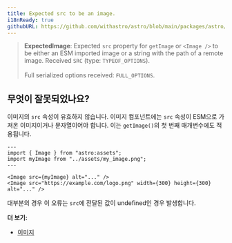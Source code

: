 ```yaml
---
title: Expected src to be an image.
i18nReady: true
githubURL: https://github.com/withastro/astro/blob/main/packages/astro/src/core/errors/errors-data.ts
---
```


> **ExpectedImage**: Expected `src` property for `getImage` or `<Image />` to be either an ESM imported image or a string with the path of a remote image. Received `SRC` (type: `TYPEOF_OPTIONS`).<br/><br/>Full serialized options received: `FULL_OPTIONS`.

## 무엇이 잘못되었나요?

이미지의 `src` 속성이 유효하지 않습니다. 이미지 컴포넌트에는 `src` 속성이 ESM으로 가져온 이미지이거나 문자열이어야 합니다. 이는 `getImage()`의 첫 번째 매개변수에도 적용됩니다.

```astro
---
import { Image } from "astro:assets";
import myImage from "../assets/my_image.png";
---

<Image src={myImage} alt="..." />
<Image src="https://example.com/logo.png" width={300} height={300} alt="..." />
```

대부분의 경우 이 오류는 `src`에 전달된 값이 undefined인 경우 발생합니다.

**더 보기:**

-  [이미지](/ko/guides/images/)